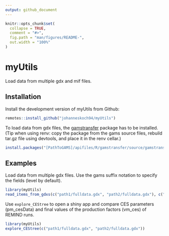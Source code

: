 ```yaml
---
output: github_document
---
```


<!-- README.md is generated from README.Rmd. Please edit that file -->

```r
knitr::opts_chunk$set(
  collapse = TRUE,
  comment = "#>",
  fig.path = "man/figures/README-",
  out.width = "100%"
)
```

# myUtils

<!-- badges: start -->
<!-- badges: end -->

Load data from multiple gdx and mif files.

## Installation

Install the development version of myUtils from Github:

``` r
remotes::install_github("johanneskoch94/myUtils")
```

To load data from gdx files, the [gamstransfer](https://www.gams.com/latest/docs/API_R_GAMSTRANSFER.html) package has to be installed. (Tip when using renv: copy the package from the gams source files, rebuild tar.gz file using devtools, and place it in the renv cellar.)

```r
install.packages("[PathToGAMS]/apifiles/R/gamstransfer/source/gamstransfer_r.tar.gz", dependencies = TRUE)
```

## Examples

Load data from multiple gdx files. Use the gams suffix notation to specify the fields (level by default).

```r
library(myUtils)
read_items_from_gdxs(c("path1/fulldata.gdx", "path2/fulldata.gdx"), c("var", "equa.m", "var2.l"))
```


Use `explore_CEStree` to open a shiny app and compare CES parameters (pm_cesData) and final values of the production factors (vm_ces) of REMIND runs. 

```r
library(myUtils)
explore_CEStree(c("path1/fulldata.gdx", "path2/fulldata.gdx"))
```
